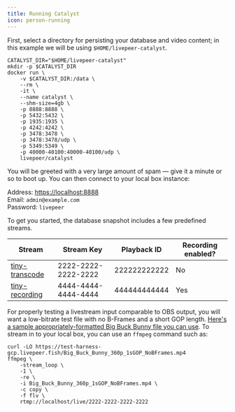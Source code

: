 ```yaml
---
title: Running Catalyst
icon: person-running
---
```


First, select a directory for persisting your database and video content; in
this example we will be using `$HOME/livepeer-catalyst`.

```shell
CATALYST_DIR="$HOME/livepeer-catalyst"
mkdir -p $CATALYST_DIR
docker run \
	-v $CATALYST_DIR:/data \
	--rm \
	-it \
	--name catalyst \
	--shm-size=4gb \
	-p 8888:8888 \
	-p 5432:5432 \
	-p 1935:1935 \
	-p 4242:4242 \
	-p 3478:3478 \
	-p 3478:3478/udp \
	-p 5349:5349 \
	-p 40000-40100:40000-40100/udp \
	livepeer/catalyst
```

You will be greeted with a very large amount of spam — give it a minute or so to
boot up. You can then connect to your local box instance:

Address: [https://localhost:8888](https://localhost:8888)  
Email: `admin@example.com`  
Password: `livepeer`

To get you started, the database snapshot includes a few predefined streams.

| Stream           | Stream Key          | Playback ID  | Recording enabled? |
| ---------------- | ------------------- | ------------ | ------------------ |
| [tiny-transcode] | 2222-2222-2222-2222 | 222222222222 | No                 |
| [tiny-recording] | 4444-4444-4444-4444 | 444444444444 | Yes                |

[tiny-transcode]:
  http://localhost:8888/dashboard/streams/22222222-2222-2222-2222-222222222222
[tiny-recording]:
  http://localhost:8888/dashboard/streams/44444444-4444-4444-4444-444444444444

For properly testing a livestream input comparable to OBS output, you will want
a low-bitrate test file with no B-Frames and a short GOP length.
[Here's a sample appropriately-formatted Big Buck Bunny file you can use](BBB).
To stream in to your local box, you can use an `ffmpeg` command such as:

```shell
curl -LO https://test-harness-gcp.livepeer.fish/Big_Buck_Bunny_360p_1sGOP_NoBFrames.mp4
ffmpeg \
    -stream_loop \
    -1 \
    -re \
    -i Big_Buck_Bunny_360p_1sGOP_NoBFrames.mp4 \
    -c copy \
    -f flv \
    rtmp://localhost/live/2222-2222-2222-2222
```

[BBB]:
  https://test-harness-gcp.livepeer.fish/Big_Buck_Bunny_360p_1sGOP_NoBFrames.mp4
